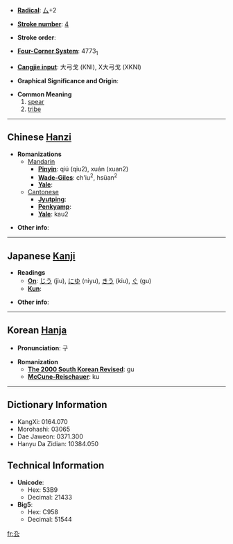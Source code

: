 * '''[[Wiktionary:Chinese radical index| Radical]]''': [[Wiktionary:Chinese radical index 厶|厶]]+2

* '''[[Wiktionary:Chinese total strokes index|Stroke number]]''': [[Wiktionary:Chinese total strokes index 4|4]]

* '''Stroke order''': 

* '''[[Wiktionary:Chinese four corner index|Four-Corner System]]''': 4773<sub>1</sub>

* '''[[Wiktionary:Chinese Cangjie index|Cangjie input]]''': 大弓戈 (KNI), X大弓戈 (XKNI)

* '''Graphical Significance and Origin''': 

* '''Common Meaning'''
*#[[spear]]
*# [[tribe]]


----

== Chinese [[Hanzi]] ==

* '''Romanizations'''
** [[Mandarin]]
*** '''[[Pinyin]]''': qiú (qiu2), xuán (xuan2)
*** '''[[Wade-Giles]]''': ch'iu<sup>2</sup>, hsüan<sup>2</sup>
*** '''[[Yale]]''': 
**[[Cantonese]]
***'''[[Jyutping]]''':
***'''[[Penkyamp]]''': 
***'''[[Yale]]''': kau2

* '''Other info''': 

----

== Japanese [[Kanji]] ==

* '''Readings'''
** '''[[On]]''': [[じう]] (jiu), [[にゆ]] (niyu), [[きう]] (kiu), [[ぐ]] (gu)
** '''[[Kun]]''': 

* '''Other info''':  

----

== Korean [[Hanja]] ==

* '''Pronunciation''': 구

* '''Romanization'''
** '''[[The 2000 South Korean Revised Romanization|The 2000 South Korean Revised]]''': gu
** '''[[McCune-Reischauer]]''': ku

----

== Dictionary Information ==

* KangXi: 0164.070
* Morohashi: 03065
* Dae Jaweon: 0371.300
* Hanyu Da Zidian: 10384.050

== Technical Information ==

* '''Unicode''':
** Hex: 53B9
** Decimal: 21433
* '''Big5''':
** Hex: C958
** Decimal: 51544

[[fr:厹]]
